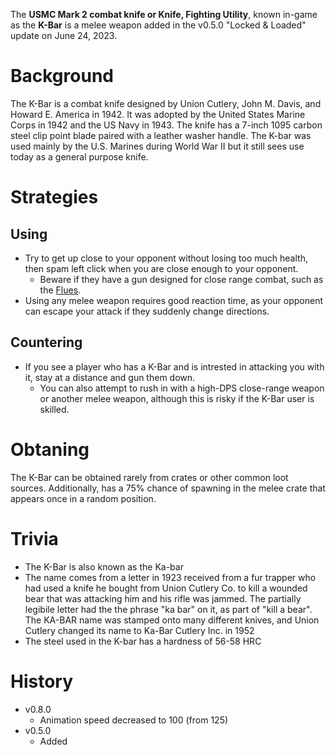 The **USMC Mark 2 combat knife or Knife, Fighting Utility**, known in-game as the **K-Bar** is a melee weapon added in the v0.5.0 "Locked & Loaded" update on June 24, 2023.

# Background
The K-Bar is a combat knife designed by Union Cutlery, John M. Davis, and Howard E. America in 1942. It was adopted by the United States Marine Corps in 1942 and the US Navy in 1943. The knife has a 7-inch 1095 carbon steel clip point blade paired with a leather washer handle. The K-bar was used mainly by the U.S. Marines during World War II but it still sees use today as a general purpose knife.

# Strategies
## Using
- Try to get up close to your opponent without losing too much health, then spam left click when you are close enough to your opponent.
  - Beware if they have a gun designed for close range combat, such as the [Flues](/weapons/guns/flues).
- Using any melee weapon requires good reaction time, as your opponent can escape your attack if they suddenly change directions.
## Countering
- If you see a player who has a K-Bar and is intrested in attacking you with it, stay at a distance and gun them down.
  - You can also attempt to rush in with a high-DPS close-range weapon or another melee weapon, although this is risky if the K-Bar user is skilled.

# Obtaning
The K-Bar can be obtained rarely from crates or other common loot sources. Additionally, has a 75% chance of spawning in the melee crate that appears once in a random position.

# Trivia
- The K-Bar is also known as the Ka-bar
- The name comes from a letter in 1923 received from a fur trapper who had used a knife he bought from Union Cutlery Co. to kill a wounded bear that was attacking him and his rifle was jammed. The partially legibile letter had the the phrase "ka bar" on it, as part of "kill a bear". The KA-BAR name was stamped onto many different knives, and Union Cutlery changed its name to Ka-Bar Cutlery Inc. in 1952
- The steel used in the K-bar has a hardness of 56-58 HRC

# History
- v0.8.0
  - Animation speed decreased to 100 (from 125)
- v0.5.0 
  - Added
